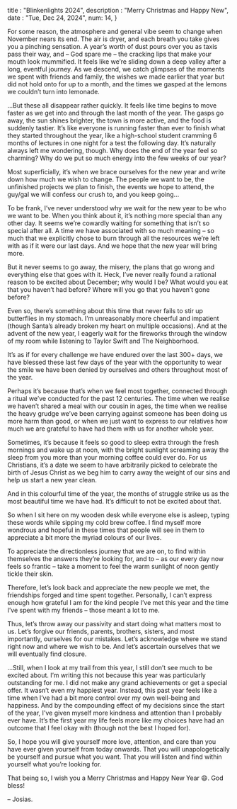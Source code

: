 
title : "Blinkenlights 2024",
description : "Merry Christmas and Happy New",
date : "Tue, Dec 24, 2024",
num: 14,
}

For some reason, the atmosphere and general vibe seem to change when November nears its end. The air is dryer, and each breath you take gives you a pinching sensation. A year’s worth of dust pours over you as taxis pass their way, and – God spare me – the cracking lips that make your mouth look mummified. It feels like we’re sliding down a deep valley after a long, eventful journey. As we descend, we catch glimpses of the moments we spent with friends and family, the wishes we made earlier that year but did not hold onto for up to a month, and the times we gasped at the lemons we couldn’t turn into lemonade.

…But these all disappear rather quickly. It feels like time begins to move faster as we get into and through the last month of the year. The gasps go away, the sun shines brighter, the town is more active, and the food is suddenly tastier. It’s like everyone is running faster than ever to finish what they started throughout the year, like a high-school student cramming 6 months of lectures in one night for a test the following day. It’s naturally always left me wondering, though. Why does the end of the year feel so charming? Why do we put so much energy into the few weeks of our year?

Most superficially, it’s when we brace ourselves for the new year and write down how much we wish to change. The people we want to be, the unfinished projects we plan to finish, the events we hope to attend, the guy/gal we will confess our crush to, and you keep going...

To be frank, I’ve never understood why we wait for the new year to be who we want to be. When you think about it, it’s nothing more special than any other day. It seems we’re cowardly waiting for something that isn’t so special after all. A time we have associated with so much meaning – so much that we explicitly chose to burn through all the resources we’re left with as if it were our last days. And we hope that the new year will bring more. 

But it never seems to go away, the misery, the plans that go wrong and everything else that goes with it. Heck, I’ve never really found a rational reason to be excited about December; why would I be? What would you eat that you haven’t had before? Where will you go that you haven’t gone before? 

Even so, there’s something about this time that never fails to stir up butterflies in my stomach. I’m unreasonably more cheerful and impatient (though Santa’s already broken my heart on multiple occasions). And at the advent of the new year, I eagerly wait for the fireworks through the window of my room while listening to Taylor Swift and The Neighborhood. 

It’s as if for every challenge we have endured over the last 300+ days, we have blessed these last few days of the year with the opportunity to wear the smile we have been denied by ourselves and others throughout most of the year. 

Perhaps it’s because that’s when we feel most together, connected through a ritual we’ve conducted for the past 12 centuries. The time when we realise we haven’t shared a meal with our cousin in ages, the time when we realise the heavy grudge we’ve been carrying against someone has been doing us more harm than good, or when we just want to express to our relatives how much we are grateful to have had them with us for another whole year. 

Sometimes, it’s because it feels so good to sleep extra through the fresh mornings and wake up at noon, with the bright sunlight screaming away the sleep from you more than your morning coffee could ever do. For us Christians, it’s a date we seem to have arbitrarily picked to celebrate the birth of Jesus Christ as we beg him to carry away the weight of our sins and help us start a new year clean.

And in this colourful time of the year, the months of struggle strike us as the most beautiful time we have had. It’s difficult to not be excited about that. 

So when I sit here on my wooden desk while everyone else is asleep, typing these words while sipping my cold brew coffee. I find myself more wondrous and hopeful in these times that people will see in them to appreciate a bit more the myriad colours of our lives. 

To appreciate the directionless journey that we are on, to find within themselves the answers they’re looking for, and to – as our every day now feels so frantic – take a moment to feel the warm sunlight of noon gently tickle their skin. 

Therefore, let’s look back and appreciate the new people we met, the friendships forged and time spent together. Personally, I can’t express enough how grateful I am for the kind people I’ve met this year and the time I’ve spent with my friends – those meant a lot to me. 

Thus, let’s throw away our passivity and start doing what matters most to us. Let’s forgive our friends, parents, brothers, sisters, and most importantly, ourselves for our mistakes. Let’s acknowledge where we stand right now and where we wish to be. And let’s ascertain ourselves that we will eventually find closure.

…Still, when I look at my trail from this year, I still don’t see much to be excited about. I’m writing this not because this year was particularly outstanding for me. I did not make any grand achievements or get a special offer. It wasn’t even my happiest year. Instead, this past year feels like a time when I’ve had a bit more control over my own well-being and happiness. And by the compounding effect of my decisions since the start of the year, I’ve given myself more kindness and attention than I probably ever have. It’s the first year my life feels more like my choices have had an outcome that I feel okay with (though not the best I hoped for).

So, I hope you will give yourself more love, attention, and care than you have ever given yourself from today onwards. That you will unapologetically be yourself and pursue what you want. That you will listen and find within yourself what you’re looking for. 

That being so, I wish you a Merry Christmas and Happy New Year 😄. God bless\!

– Josias.  

